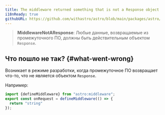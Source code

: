 ```yaml
---
title: The middleware returned something that is not a Response object.
i18nReady: true
githubURL: https://github.com/withastro/astro/blob/main/packages/astro/src/core/errors/errors-data.ts
---
```


> **MiddlewareNotAResponse**: Любые данные, возвращаемые из промежуточного ПО, должны быть действительным объектом `Response`.

## Что пошло не так? \{#what-went-wrong\}

Возникает в режиме разработки, когда промежуточное ПО возвращает что-то, что не является объектом `Response`.

Например:
```ts
import {defineMiddleware} from "astro:middleware";
export const onRequest = defineMiddleware(() => {
  return "string"
});
```
